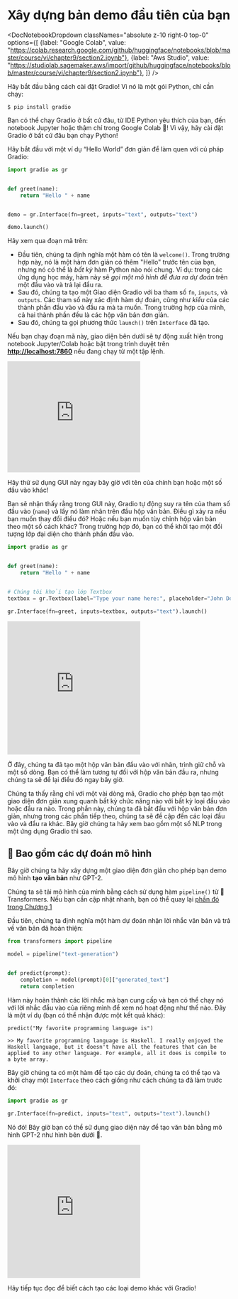# Xây dựng bản demo đầu tiên của bạn

<DocNotebookDropdown
  classNames="absolute z-10 right-0 top-0"
  options={[
    {label: "Google Colab", value: "https://colab.research.google.com/github/huggingface/notebooks/blob/master/course/vi/chapter9/section2.ipynb"},
    {label: "Aws Studio", value: "https://studiolab.sagemaker.aws/import/github/huggingface/notebooks/blob/master/course/vi/chapter9/section2.ipynb"},
]} />

Hãy bắt đầu bằng cách cài đặt Gradio! Vì nó là một gói Python, chỉ cần chạy:

`$ pip install gradio `

Bạn có thể chạy Gradio ở bất cứ đâu, từ IDE Python yêu thích của bạn, đến notebook Jupyter hoặc thậm chí trong Google Colab 🤯!
Vì vậy, hãy cài đặt Gradio ở bất cứ đâu bạn chạy Python!

Hãy bắt đầu với một ví dụ “Hello World” đơn giản để làm quen với cú pháp Gradio:

```py
import gradio as gr


def greet(name):
    return "Hello " + name


demo = gr.Interface(fn=greet, inputs="text", outputs="text")

demo.launch()
```

Hãy xem qua đoạn mã trên:

- Đầu tiên, chúng ta định nghĩa một hàm có tên là `welcome()`. Trong trường hợp này, nó là một hàm đơn giản có thêm "Hello" trước tên của bạn, nhưng nó có thể là *bất kỳ* hàm Python nào nói chung. Ví dụ: trong các ứng dụng học máy, hàm này sẽ *gọi một mô hình để đưa ra dự đoán* trên một đầu vào và trả lại đầu ra.
- Sau đó, chúng ta tạo một Giao diện Gradio với ba tham số `fn`, `inputs`, và `outputs`. Các tham số này xác định hàm dự đoán, cũng như _kiểu_ của các thành phần đầu vào và đầu ra mà ta muốn. Trong trường hợp của mình, cả hai thành phần đều là các hộp văn bản đơn giản.
- Sau đó, chúng ta gọi phương thức `launch()` trên `Interface` đã tạo.

Nếu bạn chạy đoạn mã này, giao diện bên dưới sẽ tự động xuất hiện trong notebook Jupyter/Colab hoặc bật trong trình duyệt trên **[http://localhost:7860](http://localhost:7860/)** nếu đang chạy từ một tập lệnh.

<iframe src="https://hf.space/gradioiframe/course-demos/hello-world/+" frameBorder="0" height="250" title="Gradio app" class="container p-0 flex-grow space-iframe" allow="accelerometer; ambient-light-sensor; autoplay; battery; camera; document-domain; encrypted-media; fullscreen; geolocation; gyroscope; layout-animations; legacy-image-formats; magnetometer; microphone; midi; oversized-images; payment; picture-in-picture; publickey-credentials-get; sync-xhr; usb; vr ; wake-lock; xr-spatial-tracking" sandbox="allow-forms allow-modals allow-popups allow-popups-to-escape-sandbox allow-same-origin allow-scripts allow-downloads"></iframe>

Hãy thử sử dụng GUI này ngay bây giờ với tên của chính bạn hoặc một số đầu vào khác!

Bạn sẽ nhận thấy rằng trong GUI này, Gradio tự động suy ra tên của tham số đầu vào (`name`) và lấy nó làm nhãn trên đầu hộp văn bản. Điều gì xảy ra nếu bạn muốn thay đổi điều đó? Hoặc nếu bạn muốn tùy chỉnh hộp văn bản theo một số cách khác? Trong trường hợp đó, bạn có thể khởi tạo một đối tượng lớp đại diện cho thành phần đầu vào.

```py
import gradio as gr


def greet(name):
    return "Hello " + name


# Chúng tôi khởi tạo lớp Textbox
textbox = gr.Textbox(label="Type your name here:", placeholder="John Doe", lines=2)

gr.Interface(fn=greet, inputs=textbox, outputs="text").launch()
```

<iframe src="https://hf.space/gradioiframe/course-demos/hello-world-custom/+" frameBorder="0" height="300" title="Gradio app" class="container p-0 flex-grow space-iframe" allow="accelerometer; ambient-light-sensor; autoplay; battery; camera; document-domain; encrypted-media; fullscreen; geolocation; gyroscope; layout-animations; legacy-image-formats; magnetometer; microphone; midi; oversized-images; payment; picture-in-picture; publickey-credentials-get; sync-xhr; usb; vr ; wake-lock; xr-spatial-tracking" sandbox="allow-forms allow-modals allow-popups allow-popups-to-escape-sandbox allow-same-origin allow-scripts allow-downloads"></iframe>

Ở đây, chúng ta đã tạo một hộp văn bản đầu vào với nhãn, trình giữ chỗ và một số dòng. Bạn có thể làm tương tự đối với hộp văn bản đầu ra, nhưng chúng ta sẽ để lại điều đó ngay bây giờ.

Chúng ta thấy rằng chỉ với một vài dòng mã, Gradio cho phép bạn tạo một giao diện đơn giản xung quanh bất kỳ chức năng nào
với bất kỳ loại đầu vào hoặc đầu ra nào. Trong phần này, chúng ta đã bắt đầu với hộp văn bản đơn giản, nhưng trong các phần tiếp theo, chúng ta sẽ đề cập đến các loại đầu vào và đầu ra khác. Bây giờ chúng ta hãy xem bao gồm một số NLP trong một ứng dụng Gradio thì sao.

## 🤖 Bao gồm các dự đoán mô hình

Bây giờ chúng ta hãy xây dựng một giao diện đơn giản cho phép bạn demo mô hình **tạo văn bản** như GPT-2.

Chúng ta sẽ tải mô hình của mình bằng cách sử dụng hàm `pipeline()` từ 🤗 Transformers.
Nếu bạn cần cập nhật nhanh, bạn có thể quay lại [phần đó trong Chương 1](/course/chapter1/3#text-generation)

Đầu tiên, chúng ta định nghĩa một hàm dự đoán nhận lời nhắc văn bản và trả về văn bản đã hoàn thiện:

```py
from transformers import pipeline

model = pipeline("text-generation")


def predict(prompt):
    completion = model(prompt)[0]["generated_text"]
    return completion
```

Hàm này hoàn thành các lời nhắc mà bạn cung cấp và bạn có thể chạy nó với lời nhắc đầu vào của riêng mình để xem nó hoạt động như thế nào. Đây là một ví dụ (bạn có thể nhận được một kết quả khác):

```
predict("My favorite programming language is")
```

```
>> My favorite programming language is Haskell. I really enjoyed the Haskell language, but it doesn't have all the features that can be applied to any other language. For example, all it does is compile to a byte array.
```

Bây giờ chúng ta có một hàm để tạo các dự đoán, chúng ta có thể tạo và khởi chạy một `Interface` theo cách giống như cách chúng ta đã làm trước đó:

```py
import gradio as gr

gr.Interface(fn=predict, inputs="text", outputs="text").launch()
```

Nó đó! Bây giờ bạn có thể sử dụng giao diện này để tạo văn bản bằng mô hình GPT-2 như hình bên dưới 🤯.

<iframe src="https://hf.space/gradioiframe/course-demos/gpt-2/+" frameBorder="0" height="300" title="Gradio app" class="container p-0 flex-grow space-iframe" allow="accelerometer; ambient-light-sensor; autoplay; battery; camera; document-domain; encrypted-media; fullscreen; geolocation; gyroscope; layout-animations; legacy-image-formats; magnetometer; microphone; midi; oversized-images; payment; picture-in-picture; publickey-credentials-get; sync-xhr; usb; vr ; wake-lock; xr-spatial-tracking" sandbox="allow-forms allow-modals allow-popups allow-popups-to-escape-sandbox allow-same-origin allow-scripts allow-downloads"></iframe>

Hãy tiếp tục đọc để biết cách tạo các loại demo khác với Gradio!
